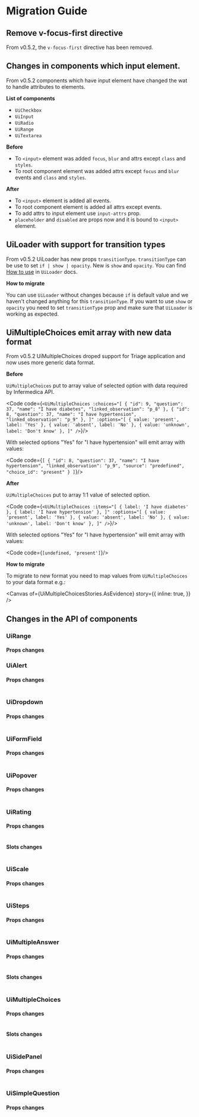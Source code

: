 
<Meta title='Releases/v0.5.x/v0.5.2/Migration Guide'/>

# Migration Guide

<PageOutline selectors="h2, h3" />

## Remove v-focus-first directive

From v0.5.2, the `v-focus-first` directive has been removed.

## Changes in components which input element.

From v0.5.2 components which have input element have changed the wat to handle attributes to elements.

**List of components**

*   `UiCheckbox`
*   `UiInput`
*   `UiRadio`
*   `UiRange`
*   `UiTextarea`

**Before**

*   To `<input>` element was added `focus`, `blur` and attrs except `class` and `styles`.
*   To root component element was added attrs except `focus` and `blur` events and `class` and `styles`.

**After**

*   To `<input>` element is added all events.
*   To root component element is added all attrs except events.
*   To add attrs to input element use `input-attrs` prop.
*   `placeholder` and `disabled` are props now and it is bound to `<input>` element.

## UiLoader with support for transition types

From v0.5.2 UiLoader has new props `transitionType`. `transitionType` can be use to set `if | show | opacity`. New is `show` and `opacity`. You can find [How to use](/docs/molecules-loader--common) in `UiLoader` docs.

**How to migrate**

You can use `UiLoader` without changes because `if` is default value and we haven't changed anything for this `transitionType`. If you want to use `show` or `opacity` you need to set `transitionType` prop and make sure that `UiLoader` is working as expected.

## UiMultipleChoices emit array with new data format

From v0.5.2 UiMultipleChoices droped support for Triage application and now uses more generic data format.

**Before**

`UiMultipleChoices` put to array value of selected option with data required by Infermedica API.

<Code code={`
<UiMultipleChoices
  :choices="[
    {
      "id": 9,
      "question": 37,
      "name": "I have diabetes",
      "linked_observation": "p_8"
    },
    {
      "id": 8,
      "question": 37,
      "name": "I have hypertension",
      "linked_observation": "p_9"
    },
  ]"
  :options="[
    {
      value: 'present',
      label: 'Yes' },
    {
      value: 'absent',
      label: 'No'
    },
    {
      value: 'unknown',
      label: 'Don't know'
    },
  ]"
/>
`}/>

With selected options "Yes" for "I have hypertension" will emit array with values:

<Code code={`
[
  {
    "id": 8,
    "question": 37,
    "name": "I have hypertension",
    "linked_observation": "p_9",
    "source": "predefined",
    "choice_id": "present"
  }
]
`}/>

**After**

`UiMultipleChoices` put to array 1:1 value of selected option.

<Code code={`
<UiMultipleChoices
  :items="[
    { label: 'I have diabetes' },
    { label: 'I have hypertension' },
  ]"
  :options="[
    { value: 'present', label: 'Yes' },
    { value: 'absent', label: 'No' },
    { value: 'unknown', label: 'Don't know' },
  ]"
/>
`}/>

With selected options "Yes" for "I have hypertension" will emit array with values:

<Code code={`
[undefined, 'present']
`}/>

**How to migrate**

To migrate to new format you need to map values from `UiMultipleChoices` to your data format e.g.:

<Canvas
  of={UiMultipleChoicesStories.AsEvidence}
  story={{
    inline: true,
  }}
/>

## Changes in the API of components

### UiRange

#### Props changes

<Table
  headers={['Props', 'Status', 'Changes']}
  rows={[
   ['`buttonDecrementAttrs`', 'Deprecated', 'Use `numberStepperAttrs`'],
   ['`buttonIncrementAttrs`', 'Deprecated', 'Use `numberStepperAttrs`'],
  ]}
/>

### UiAlert

#### Props changes

<Table
  headers={['Props', 'Status', 'Changes']}
  rows={[
   ['`buttonAttrs`', 'Deprecated', 'Use `buttonRemoveAttrs`'],
  ]}
/>

### UiDropdown

#### Props changes

<Table
  headers={['Props', 'Status', 'Changes']}
  rows={[
   ['`buttonAttrs`', 'Deprecated', 'Use `buttonToggleAttrs`'],
  ]}
/>

### UiFormField

#### Props changes

<Table
  headers={['Props', 'Status', 'Changes']}
  rows={[
   ['`labelAttrs`', 'Deprecated', 'Use `textHintAttrs` or `textMessageAttrs`'],
   ['`setElementsAttrs`', 'Deprecated', 'Use `elementsAttrs`'],
  ]}
/>

### UiPopover

#### Props changes

<Table
  headers={['Props', 'Status', 'Changes']}
  rows={[
   ['`buttonAttrs`', 'Deprecated', 'Use `buttonCloseAttrs`'],
  ]}
/>

### UiRating

#### Props changes

<Table
  headers={['Props', 'Status', 'Changes']}
  rows={[
   ['`radioAttrs`', 'Deprecated', 'Use `radioOptionAttrs`'],
   ['`settings.icon`', 'Deprecated', 'Use `settings.iconDefault`'],
  ]}
/>

#### Slots changes

<Table
  headers={['Slot', 'Status', 'Changes']}
  rows={[
   ['`icon`', 'Deprecated', 'Use `iconDefault`'],
  ]}
/>

### UiScale

#### Props changes

<Table
  headers={['Props', 'Status', 'Changes']}
  rows={[
   ['`buttonDecrementAttrs`', 'Deprecated', 'Use `numberStepperAttrs`'],
   ['`buttonIncrementAttrs`', 'Deprecated', 'Use `numberStepperAttrs`'],
   ['`translation.mild`', 'Deprecated', 'Use `translation.min`'],
   ['`translation.unbearable`', 'Deprecated', 'Use `translation.max`'],
  ]}
/>

### UiSteps

#### Props changes

<Table
  headers={['Props', 'Status', 'Changes']}
  rows={[
   ['`step.name`', 'Deprecated', 'Use `step.label`'],
  ]}
/>

### UiMultipleAnswer

#### Props changes

<Table
  headers={['Props', 'Status', 'Changes']}
  rows={[
   ['`choices`', 'Deprecated', 'Use `items`'],
   ['`item.name`', 'Deprecated', 'Use `item.label`'],
  ]}
/>

#### Slots changes

<Table
  headers={['Slot', 'Status', 'Changes']}
  rows={[
   ['`choiceItem`', 'Deprecated', 'Use `choice`']
  ]}
/>

### UiMultipleChoices

#### Props changes

<Table
  headers={['Props', 'Status', 'Changes']}
  rows={[
   ['`choices`', 'Deprecated', 'Use `items`'],
   ['`item.name`', 'Deprecated', 'Use `item.label`'],
   ['`option.name`', 'Deprecated', 'Use `option.label`'],
  ]}
/>

#### Slots changes

<Table
  headers={['Slot', 'Status', 'Changes']}
  rows={[
   ['`choiceItem`', 'Deprecated', 'Use `choice`']
  ]}
/>

### UiSidePanel

#### Props changes

<Table
  headers={['Props', 'Status', 'Changes']}
  rows={[
   ['`transition`', 'Deprecated', 'Use `transitionDialogAttrs`'],
  ]}
/>

### UiSimpleQuestion

#### Props changes

<Table
  headers={['Props', 'Status', 'Changes']}
  rows={[
   ['`options`', 'Deprecated', 'Use `items`'],
  ]}
/>
